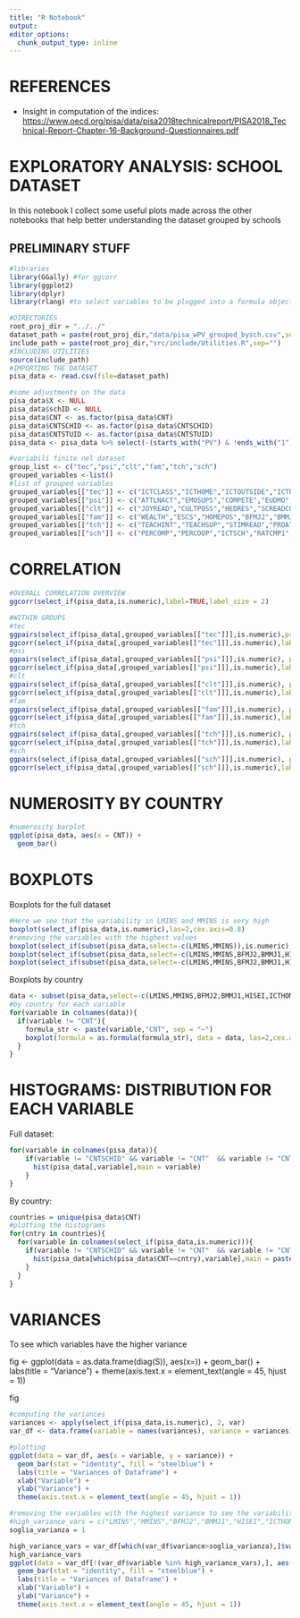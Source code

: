 ```yaml
---
title: "R Notebook"
output: 
editor_options: 
  chunk_output_type: inline
---
```


# REFERENCES

-   Insight in computation of the indices: <https://www.oecd.org/pisa/data/pisa2018technicalreport/PISA2018_Technical-Report-Chapter-16-Background-Questionnaires.pdf>

# EXPLORATORY ANALYSIS: SCHOOL DATASET

In this notebook I collect some useful plots made across the other notebooks that help better understanding the dataset grouped by schools

## PRELIMINARY STUFF

```r
#libraries
library(GGally) #for ggcorr
library(ggplot2)
library(dplyr)
library(rlang) #to select variables to be plugged into a formula object
```

```r
#DIRECTORIES
root_proj_dir = "../../"
dataset_path = paste(root_proj_dir,"data/pisa_wPV_grouped_bysch.csv",sep="")
include_path = paste(root_proj_dir,"src/include/Utilities.R",sep="")
#INCLUDING UTILITIES
source(include_path)
#IMPORTING THE DATASET
pisa_data <- read.csv(file=dataset_path)
```

```r
#some adjustments on the data
pisa_data$X <- NULL
pisa_data$schID <- NULL
pisa_data$CNT <- as.factor(pisa_data$CNT)
pisa_data$CNTSCHID <- as.factor(pisa_data$CNTSCHID)
pisa_data$CNTSTUID <- as.factor(pisa_data$CNTSTUID)
pisa_data <- pisa_data %>% select(-(starts_with("PV") & !ends_with("1")))
```

```r
#variabili finite nel dataset
group_list <- c("tec","psi","clt","fam","tch","sch")
grouped_variables <-list()
#list of grouped variables
grouped_variables[["tec"]] <- c("ICTCLASS","ICTHOME","ICTOUTSIDE","ICTRES","AUTICT","COMPICT","INTICT","ENTUSE","HOMESCH","USESCH", "ICTSCH","RATCMP1")
grouped_variables[["psi"]] <- c("ATTLNACT","EMOSUPS","COMPETE","EUDMO","GFOFAIL","SWBP","RESILIENCE","BELONG","BEINGBULLIED","PERFEED")
grouped_variables[["clt"]] <- c("JOYREAD","CULTPOSS","HEDRES","SCREADCOMP","LMINS","MMINS","STUBEHA")
grouped_variables[["fam"]] <- c("WEALTH","ESCS","HOMEPOS","BFMJ2","BMMJ1","HISCED","HISEI","CULTPOSS","HEDRES","ICTHOME")
grouped_variables[["tch"]] <- c("TEACHINT","TEACHSUP","STIMREAD","PROAT5AB","PROAT5AM","PROAT6","TEACHBEHA")
grouped_variables[["sch"]] <- c("PERCOMP","PERCOOP","ICTSCH","RATCMP1","STRATIO","SCHSIZE","CLSIZE","CREACTIV","EDUSHORT","STAFFSHORT")
```

# CORRELATION

```r
#OVERALL CORRELATION OVERVIEW
ggcorr(select_if(pisa_data,is.numeric),label=TRUE,label_size = 2)

#WITHIN GROUPS
#tec
ggpairs(select_if(pisa_data[,grouped_variables[["tec"]]],is.numeric),progress = FALSE)
ggcorr(select_if(pisa_data[,grouped_variables[["tec"]]],is.numeric),label=TRUE,label_size = 2)
#psi
ggpairs(select_if(pisa_data[,grouped_variables[["psi"]]],is.numeric), progress = FALSE)
ggcorr(select_if(pisa_data[,grouped_variables[["psi"]]],is.numeric),label=TRUE,label_size = 2)
#clt
ggpairs(select_if(pisa_data[,grouped_variables[["clt"]]],is.numeric), progress = FALSE)
ggcorr(select_if(pisa_data[,grouped_variables[["clt"]]],is.numeric),label=TRUE,label_size = 2)
#fam
ggpairs(select_if(pisa_data[,grouped_variables[["fam"]]],is.numeric), progress = FALSE)
ggcorr(select_if(pisa_data[,grouped_variables[["fam"]]],is.numeric),label=TRUE,label_size = 2)
#tch
ggpairs(select_if(pisa_data[,grouped_variables[["tch"]]],is.numeric), progress = FALSE)
ggcorr(select_if(pisa_data[,grouped_variables[["tch"]]],is.numeric),label=TRUE,label_size = 2)
#sch
ggpairs(select_if(pisa_data[,grouped_variables[["sch"]]],is.numeric), progress = FALSE)
ggcorr(select_if(pisa_data[,grouped_variables[["sch"]]],is.numeric),label=TRUE,label_size = 2)
```

# NUMEROSITY BY COUNTRY

```r
#numerosity barplot
ggplot(pisa_data, aes(x = CNT)) +
  geom_bar()
```

# BOXPLOTS

Boxplots for the full dataset

```r
#Here we see that the variability in LMINS and MMINS is very high
boxplot(select_if(pisa_data,is.numeric),las=2,cex.axis=0.8)
#removing the variables with the highest values
boxplot(select_if(subset(pisa_data,select=-c(LMINS,MMINS)),is.numeric),las=2,cex.axis=0.8)
boxplot(select_if(subset(pisa_data,select=-c(LMINS,MMINS,BFMJ2,BMMJ1,HISEI)),is.numeric),las=2,cex.axis=0.8)
boxplot(select_if(subset(pisa_data,select=-c(LMINS,MMINS,BFMJ2,BMMJ1,HISEI,ICTHOME,HISCED,ICTSCH,RATCMP1)),is.numeric),las=2,cex.axis=0.8)
```

Boxplots by country

```r
data <- subset(pisa_data,select=-c(LMINS,MMINS,BFMJ2,BMMJ1,HISEI,ICTHOME,HISCED,ICTSCH,RATCMP1))
#by country for each variable
for(variable in colnames(data)){
  if(variable != "CNT"){
    formula_str <- paste(variable,"CNT", sep = "~")
    boxplot(formula = as.formula(formula_str), data = data, las=2,cex.axis=0.8, main = variable)
  }
}
```

# HISTOGRAMS: DISTRIBUTION FOR EACH VARIABLE

Full dataset:

```r
for(variable in colnames(pisa_data)){
    if(variable != "CNTSCHID" && variable != "CNT"  && variable != "CNTSTUID"){
      hist(pisa_data[,variable],main = variable)
    }
}
```

By country:

```r
countries = unique(pisa_data$CNT)
#plotting the histograms
for(cntry in countries){
  for(variable in colnames(select_if(pisa_data,is.numeric))){
    if(variable != "CNTSCHID" && variable != "CNT"  && variable != "CNTSTUID"){
      hist(pisa_data[which(pisa_data$CNT==cntry),variable],main = paste(variable,cntry))
    }
  }
}
```

# VARIANCES

To see which variables have the higher variance

fig \<- ggplot(data = as.data.frame(diag(S)), aes(x=)) + geom_bar() + labs(title = "Variance") + theme(axis.text.x = element_text(angle = 45, hjust = 1))

fig

```r
#computing the variances
variances <- apply(select_if(pisa_data,is.numeric), 2, var)
var_df <- data.frame(variable = names(variances), variance = variances)

#plotting
ggplot(data = var_df, aes(x = variable, y = variance)) + 
  geom_bar(stat = "identity", fill = "steelblue") + 
  labs(title = "Variances of Dataframe") +
  xlab("Variable") +
  ylab("Variance") +
  theme(axis.text.x = element_text(angle = 45, hjust = 1))

#removing the variables with the highest variance to see the variability of the others
#high_variance_vars = c("LMINS","MMINS","BFMJ2","BMMJ1","HISEI","ICTHOME","HISCED","ICTSCH","RATCMP1")
soglia_varianza = 1

high_variance_vars = var_df[which(var_df$variance>soglia_varianza),]$variable
high_variance_vars
ggplot(data = var_df[!(var_df$variable %in% high_variance_vars),], aes(x = variable, y = variance)) + 
  geom_bar(stat = "identity", fill = "steelblue") + 
  labs(title = "Variances of Dataframe") +
  xlab("Variable") +
  ylab("Variance") +
  theme(axis.text.x = element_text(angle = 45, hjust = 1))
```
